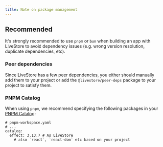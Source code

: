 ```yaml
---
title: Note on package management
---
```


## Recommended

It's strongly recommended to use `pnpm` or `bun` when building an app with LiveStore to avoid dependency issues (e.g. wrong version resolution, duplicate dependencies, etc).

### Peer dependencies

Since LiveStore has a few peer dependencies, you either should manually add them to your project or add the `@livestore/peer-deps` package to your project to satisfy them.

### PNPM Catalog

When using `pnpm`, we recommend specifying the following packages in your [PNPM Catalog](https://pnpm.io/catalogs):

```
# pnpm-workspace.yaml
# ...
catalog:
  effect: 3.13.7 # As LiveStore
	# also `react`, `react-dom` etc based on your project
```